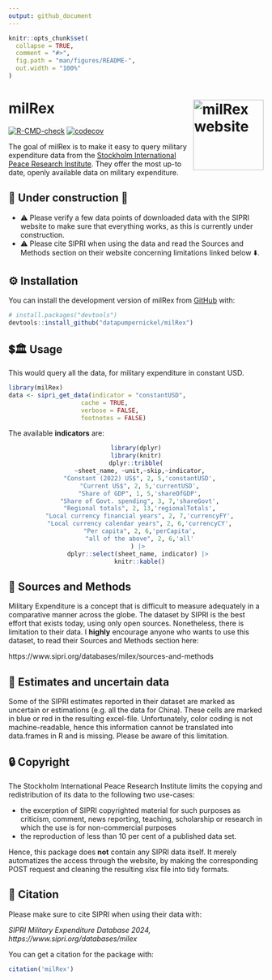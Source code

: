 ```yaml
---
output: github_document
---
```


<!-- README.md is generated from README.Rmd. Please edit that file -->

```r
knitr::opts_chunk$set(
  collapse = TRUE,
  comment = "#>",
  fig.path = "man/figures/README-",
  out.width = "100%"
)
```

# milRex <a href="https://datapumpernickel.github.io/milRex/"><img src="man/figures/logo.png" align="right" height="139" alt="milRex website" /></a>
  
<!-- badges: start -->
[![R-CMD-check](https://github.com/datapumpernickel/milRex/actions/workflows/R-CMD-check.yaml/badge.svg)](https://github.com/datapumpernickel/milRex/actions/workflows/R-CMD-check.yaml) [![codecov](https://codecov.io/gh/datapumpernickel/milRex/graph/badge.svg?token=08ULI3CEWH)](https://codecov.io/gh/datapumpernickel/milRex)


<!-- badges: end -->

The goal of milRex is to make it easy to query military expenditure data from 
the [Stockholm International Peace Research Institute](https://www.sipri.org/databases/milex). 
They offer the most up-to date, openly available data on military expenditure. 

## 🚧 Under construction 🚧 

* ⚠️ Please verify a few data points of downloaded data with the SIPRI website
to make sure that everything works, as this is currently under construction. 
* ⚠️ Please cite SIPRI when using the data and read the Sources and Methods 
section on their website concerning limitations linked below ⬇️. 


## ⚙️ Installation

You can install the development version of 
milRex from [GitHub](https://github.com/) with:

``` r
# install.packages("devtools")
devtools::install_github("datapumpernickel/milRex")
```

## 💲🏛️ Usage

This would query all the data, for military expenditure in constant USD. 

```r
library(milRex)
data <- sipri_get_data(indicator = "constantUSD", 
                    cache = TRUE,
                    verbose = FALSE,
                    footnotes = FALSE)
```

The available **indicators** are: 
<center>
```r
library(dplyr)
library(knitr)
dplyr::tribble(
  ~sheet_name, ~unit,~skip,~indicator,
  "Constant (2022) US$", 2, 5,'constantUSD',
  "Current US$", 2, 5,'currentUSD',
  "Share of GDP", 1, 5,'shareOfGDP',
  "Share of Govt. spending", 3, 7,'shareGovt',
  "Regional totals", 2, 13,'regionalTotals',
  "Local currency financial years", 2, 7,'currencyFY',
  "Local currency calendar years", 2, 6,'currencyCY',
  "Per capita", 2, 6,'perCapita',
  "all of the above", 2, 6,'all'
  ) |> 
  dplyr::select(sheet_name, indicator) |> 
  knitr::kable()
```
</center>


## 📝 Sources and Methods 

Military Expenditure is a concept that is difficult to measure adequately in a 
comparative manner across the globe. The dataset by SIPRI is the best effort
that exists today, using only open sources. Nonetheless, there is limitation to
their data. I **highly** encourage anyone who wants to use this dataset, to read 
their Sources and Methods section here: 

https://www.sipri.org/databases/milex/sources-and-methods 

## 🔎 Estimates and uncertain data

Some of the SIPRI estimates reported in their dataset are marked as uncertain 
or estimations (e.g. all the data for China). These cells are marked in blue or 
red in the resulting excel-file. Unfortunately, color coding is not 
machine-readable, hence this information cannot be translated into data.frames 
in R and is missing. Please be aware of this limitation. 

## 🔒 Copyright 

The Stockholm International Peace Research Institute limits the copying and 
redistribution of its data to the following two use-cases: 

* the excerption of SIPRI copyrighted material for such purposes as criticism, 
comment, news reporting, teaching, scholarship or research in which the use 
is for non-commercial purposes
* the reproduction of less than 10 per cent of a published data set. 

Hence, this package does **not** contain any SIPRI data itself. It merely 
automatizes the access through the website, by making the corresponding POST 
request and cleaning the resulting xlsx file into tidy formats.

## 🤝 Citation 

Please make sure to cite SIPRI when using their data with: 

*SIPRI Military Expenditure Database 2024, https://www.sipri.org/databases/milex*

You can get a citation for the package with: 


```r
citation('milRex')
```
